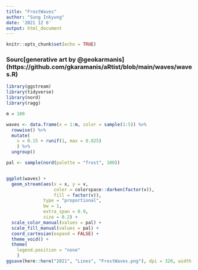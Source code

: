 ```yaml
---
title: "FrostWaves"
author: "Sung Inkyung"
date: '2021 12 6'
output: html_document
---
```


```r
knitr::opts_chunk$set(echo = TRUE)
```
### Sourc[generative art by @geokarmanis] (https://github.com/gkaramanis/aRtist/blob/main/waves/waves.R)
```r
library(ggstream)
library(tidyverse)
library(nord)
library(ragg)
```


```r
m = 100

waves <- data.frame(x = 1:m, color = sample(1:5)) %>% 
  rowwise() %>% 
  mutate(
    v = 0.15 + runif(1, max = 0.025)
    ) %>% 
  ungroup()

pal <- sample(nord(palette = "frost", 100))


ggplot(waves) +
  geom_stream(aes(x = x, y = v, 
                  color = colorspace::darken(factor(v)), 
                  fill = factor(v)), 
              type = "proportional", 
              bw = 1, 
              extra_span = 0.9, 
              size = 0.2) +
  scale_color_manual(values = pal) +
  scale_fill_manual(values = pal) +
  coord_cartesian(expand = FALSE) +
  theme_void() +
  theme(
    legend.position = "none"
    ) 
ggsave(here::here("2021", "Lines", "FrostWaves.png"), dpi = 320, width = 5, height = 5)
```

